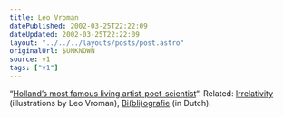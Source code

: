 ```yaml
---
title: Leo Vroman
datePublished: 2002-03-25T22:22:09
dateUpdated: 2002-03-25T22:22:09
layout: "../../../layouts/posts/post.astro"
originalUrl: $UNKNOWN
source: v1
tags: ["v1"]
---
```


&#8220;[Holland&#8217;s most famous living artist-poet-scientist][1]&#8220;. Related: [Irrelativity][2] (illustrations by Leo Vroman), [Bi(bli)ografie][3] (in Dutch).

[1]: http://www.poetry.nl/festival2001e/home.php?url=http://www.poetry.nl/festival2001e/php/dichters.php?dichters_ID=827
[2]: http://www.amazon.com/exec/obidos/ASIN/1884470130/ohsky07 "Irrelativity by Robert Epstein on Amazon.com"
[3]: http://www.geocities.com/Athens/Ithaca/2249/vromanleo.html
